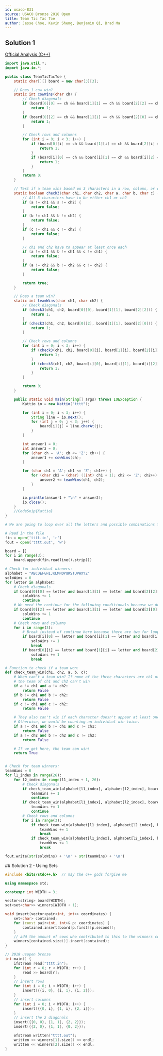 ```yaml
---
id: usaco-831
source: USACO Bronze 2018 Open
title: Team Tic Tac Toe
author: Jesse Choe, Kevin Sheng, Benjamin Qi, Brad Ma
---
```


## Solution 1

[Official Analysis (C++)](http://www.usaco.org/current/data/sol_tttt_bronze_open18.html)

<LanguageSection>
	
<JavaSection>
	
```java
import java.util.*;
import java.io.*;

public class TeamTicTacToe {
	static char[][] board = new char[3][3];

	// Does 1 cow win?
	static int cowWins(char ch) {
		// Check diagonals
		if (board[0][0] == ch && board[1][1] == ch && board[2][2] == ch) {
			return 1;
		}
		if (board[0][2] == ch && board[1][1] == ch && board[2][0] == ch) {
			return 1;
		}

		// Check rows and columns
		for (int i = 0; i < 3; i++) {
			if (board[0][i] == ch && board[1][i] == ch && board[2][i] == ch) {
				return 1;
			}
			if (board[i][0] == ch && board[i][1] == ch && board[i][2] == ch) {
				return 1;
			}
		}
		return 0;
	}

	// Test if a team wins based on 3 characters in a row, column, or diagonal
	static boolean check3(char ch1, char ch2, char a, char b, char c) {
		// All 3 characters have to be either ch1 or ch2
		if (a != ch1 && a != ch2) {
			return false;
		}
		if (b != ch1 && b != ch2) {
			return false;
		}
		if (c != ch1 && c != ch2) {
			return false;
		}

		// ch1 and ch2 have to appear at least once each
		if (a != ch1 && b != ch1 && c != ch1) {
			return false;
		}
		if (a != ch2 && b != ch2 && c != ch2) {
			return false;
		}

		return true;
	}

	// Does a team win?
	static int teamWins(char ch1, char ch2) {
		// Check diagonals
		if (check3(ch1, ch2, board[0][0], board[1][1], board[2][2])) {
			return 1;
		}
		if (check3(ch1, ch2, board[0][2], board[1][1], board[2][0])) {
			return 1;
		}

		// Check rows and columns
		for (int i = 0; i < 3; i++) {
			if (check3(ch1, ch2, board[0][i], board[1][i], board[2][i])) {
				return 1;
			}
			if (check3(ch1, ch2, board[i][0], board[i][1], board[i][2])) {
				return 1;
			}
		}

		return 0;
	}

	public static void main(String[] args) throws IOException {
		Kattio io = new Kattio("tttt");

		for (int i = 0; i < 3; i++) {
			String line = io.next();
			for (int j = 0; j < 3; j++) {
				board[i][j] = line.charAt(j);
			}
		}

		int answer1 = 0;
		int answer2 = 0;
		for (char ch = 'A'; ch <= 'Z'; ch++) {
			answer1 += cowWins(ch);
		}

		for (char ch1 = 'A'; ch1 <= 'Z'; ch1++) {
			for (char ch2 = (char) ((int) ch1 + 1); ch2 <= 'Z'; ch2++) {
				answer2 += teamWins(ch1, ch2);
			}
		}

		io.println(answer1 + "\n" + answer2);
		io.close();
	}
	//CodeSnip{Kattio}
}
```
	
</JavaSection>
	
<PySection>

```py
# We are going to loop over all the letters and possible combinations to find the winners

# Read in the file
fin = open('tttt.in', 'r')
fout = open('tttt.out', 'w')

board = []
for i in range(3):
    board.append(fin.readline().strip())

# Check for individual winners:
alphabet = "ABCDEFGHIJKLMNOPQRSTUVWXYZ"
soloWins = 0
for letter in alphabet:
    # Check diagonals
    if board[0][0] == letter and board[1][1] == letter and board[2][2] == letter:
        soloWins += 1
        continue
    # We need the continue for the following conditionals because we don't want to double count a team win
    if board[0][2] == letter and board[1][1] == letter and board[2][0] == letter:
        soloWins += 1
        continue
    # Check rows and columns
    for i in range(3):
        # Break instead of continue here because there are two for loops
        if board[i][0] == letter and board[i][1] == letter and board[i][2] == letter:
            soloWins += 1
            break
        if board[0][i] == letter and board[1][i] == letter and board[2][i] == letter:
            soloWins += 1
            break

# Function to check if a team won:
def check_team_win(ch1, ch2, a, b, c):
    # When can't a team win? If none of the three characters are ch1 or ch2,
    # the team of ch1 and ch2 can't win
    if a != ch1 and a != ch2:
        return False
    if b != ch1 and b != ch2:
        return False
    if c != ch1 and c != ch2:
        return False

    # They also can't win if each character doesn't appear at least once.
    # Otherwise, we would be counting an individual win twice.
    if a != ch1 and b != ch1 and c != ch1:
        return False
    if a != ch2 and b != ch2 and c != ch2:
        return False

    # If we get here, the team can win!
    return True


# Check for team winners:
teamWins = 0
for l1_index in range(26):
    for l2_index in range(l1_index + 1, 26):
        # Check diagonals
        if check_team_win(alphabet[l1_index], alphabet[l2_index], board[0][0], board[1][1], board[2][2]):
            teamWins += 1
            continue
        if check_team_win(alphabet[l1_index], alphabet[l2_index], board[0][2], board[1][1], board[2][0]):
            teamWins += 1
            continue
        # Check rows and columns
        for i in range(3):
            if check_team_win(alphabet[l1_index], alphabet[l2_index], board[0][i], board[1][i], board[2][i]):
                teamWins += 1
                break
            if check_team_win(alphabet[l1_index], alphabet[l2_index], board[i][0], board[i][1], board[i][2]):
                teamWins += 1
                break

fout.write(str(soloWins) + '\n' + str(teamWins) + '\n')

```

</PySection>

</LanguageSection>
## Solution 2 - Using Sets

<LanguageSection>
<CPPSection>

```cpp
#include <bits/stdc++.h>  // may the c++ gods forgive me

using namespace std;

constexpr int WIDTH = 3;

vector<string> board(WIDTH);
set<set<char>> winners[WIDTH + 1];

void insert(vector<pair<int, int>> coordinates) {
	set<char> contained;
	for (const pair<int, int>& p: coordinates) {
		contained.insert(board[p.first][p.second]);
	}
	// add the amount of cows who contributed to this to the winners count
	winners[contained.size()].insert(contained);
}

// 2018 usopen bronze
int main() {
	ifstream read("tttt.in");
	for (int r = 0; r < WIDTH; r++) {
		read >> board[r];
	}
	// insert rows
	for (int i = 0; i < WIDTH; i++) {
		insert({{i, 0}, {i, 1}, {i, 2}});
	}
	// insert columns
	for (int i = 0; i < WIDTH; i++) {
		insert({{0, i}, {1, i}, {2, i}});
	}
	// insert the 2 diagonals
	insert({{0, 0}, {1, 1}, {2, 2}});
	insert({{2, 0}, {1, 1}, {0, 2}});

	ofstream written("tttt.out");
	written << winners[1].size() << endl;
	written << winners[2].size() << endl;
}
```

</CPPSection>
</LanguageSection>
